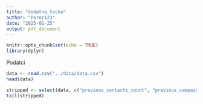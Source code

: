 ```yaml
---
title: "dodatna_tocka"
author: "Porez123"
date: "2025-01-25"
output: pdf_document
---
```


```r
knitr::opts_chunk$set(echo = TRUE)
library(dplyr)
```

Podatci

```r
data <- read.csv("../data/data.csv")
head(data)

```
```r
stripped <- select(data, c("previous_contacts_count", "previous_campaign_outcome"))
tail(stripped)
```